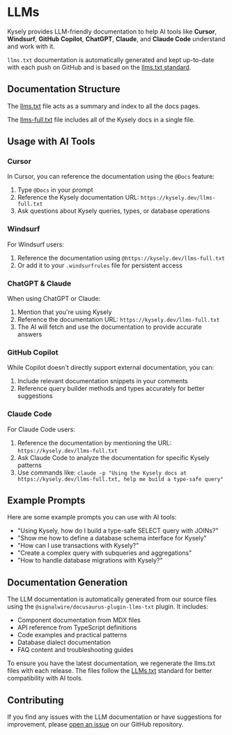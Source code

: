 # LLMs

Kysely provides LLM-friendly documentation to help AI tools like **Cursor**, **Windsurf**, **GitHub Copilot**, **ChatGPT**, **Claude**, and **Claude Code** understand and work with it.

`llms.txt` documentation is automatically generated and kept up-to-date with each push on GitHub and is based on the [llms.txt standard](https://llmstxt.org/).

## Documentation Structure

The [llms.txt](https://kysely.dev/llms.txt) file acts as a summary and index to all the docs pages.

The [llms-full.txt](https://kysely.dev/llms-full.txt) file includes all of the Kysely docs in a single file.

## Usage with AI Tools

### Cursor

In Cursor, you can reference the documentation using the `@Docs` feature:

1. Type `@Docs` in your prompt
2. Reference the Kysely documentation URL: `https://kysely.dev/llms-full.txt`
3. Ask questions about Kysely queries, types, or database operations

### Windsurf

For Windsurf users:

1. Reference the documentation using `@https://kysely.dev/llms-full.txt`
2. Or add it to your `.windsurfrules` file for persistent access

### ChatGPT & Claude

When using ChatGPT or Claude:

1. Mention that you're using Kysely
2. Reference the documentation URL: `https://kysely.dev/llms-full.txt`
3. The AI will fetch and use the documentation to provide accurate answers

### GitHub Copilot

While Copilot doesn't directly support external documentation, you can:

1. Include relevant documentation snippets in your comments
2. Reference query builder methods and types accurately for better suggestions

### Claude Code

For Claude Code users:

1. Reference the documentation by mentioning the URL: `https://kysely.dev/llms-full.txt`
2. Ask Claude Code to analyze the documentation for specific Kysely patterns
3. Use commands like: `claude -p "Using the Kysely docs at https://kysely.dev/llms-full.txt, help me build a type-safe query"`

## Example Prompts

Here are some example prompts you can use with AI tools:

- "Using Kysely, how do I build a type-safe SELECT query with JOINs?"
- "Show me how to define a database schema interface for Kysely"
- "How can I use transactions with Kysely?"
- "Create a complex query with subqueries and aggregations"
- "How to handle database migrations with Kysely?"

## Documentation Generation

The LLM documentation is automatically generated from our source files using the `@signalwire/docusaurus-plugin-llms-txt` plugin. It includes:

- Component documentation from MDX files
- API reference from TypeScript definitions
- Code examples and practical patterns
- Database dialect documentation
- FAQ content and troubleshooting guides

To ensure you have the latest documentation, we regenerate the llms.txt files with each release. The files follow the [LLMs.txt](https://llmstxt.org/) standard for better compatibility with AI tools.

## Contributing

If you find any issues with the LLM documentation or have suggestions for improvement, please [open an issue](https://github.com/kysely-org/kysely/issues) on our GitHub repository.

```

```
